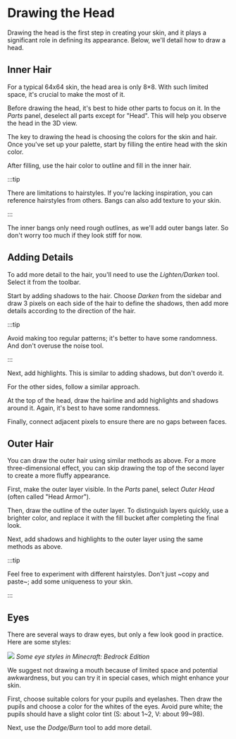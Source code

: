 # Drawing the Head

Drawing the head is the first step in creating your skin, and it plays a significant role in defining its appearance. Below, we'll detail how to draw a head.

## Inner Hair

For a typical 64x64 skin, the head area is only 8×8. With such limited space, it's crucial to make the most of it.

Before drawing the head, it's best to hide other parts to focus on it. In the *Parts* panel, deselect all parts except for "Head". This will help you observe the head in the 3D view.

The key to drawing the head is choosing the colors for the skin and hair. Once you've set up your palette, start by filling the entire head with the skin color.

After filling, use the hair color to outline and fill in the inner hair.

:::tip

There are limitations to hairstyles. If you're lacking inspiration, you can reference hairstyles from others. Bangs can also add texture to your skin.

:::

The inner bangs only need rough outlines, as we'll add outer bangs later. So don't worry too much if they look stiff for now.

## Adding Details

To add more detail to the hair, you'll need to use the *Lighten/Darken* tool. Select it from the toolbar.

Start by adding shadows to the hair. Choose *Darken* from the sidebar and draw 3 pixels on each side of the hair to define the shadows, then add more details according to the direction of the hair.

:::tip

Avoid making too regular patterns; it's better to have some randomness. And don't overuse the noise tool.

:::

Next, add highlights. This is similar to adding shadows, but don't overdo it.

For the other sides, follow a similar approach.

At the top of the head, draw the hairline and add highlights and shadows around it. Again, it's best to have some randomness.

Finally, connect adjacent pixels to ensure there are no gaps between faces.

## Outer Hair

You can draw the outer hair using similar methods as above. For a more three-dimensional effect, you can skip drawing the top of the second layer to create a more fluffy appearance.

First, make the outer layer visible. In the *Parts* panel, select *Outer Head* (often called "Head Armor").

Then, draw the outline of the outer layer. To distinguish layers quickly, use a brighter color, and replace it with the fill bucket after completing the final look.

Next, add shadows and highlights to the outer layer using the same methods as above.

:::tip

Feel free to experiment with different hairstyles. Don't just ~copy and paste~; add some uniqueness to your skin.

:::

## Eyes

There are several ways to draw eyes, but only a few look good in practice. Here are some styles:

![](eyes-in-mc-be.png)
*Some eye styles in Minecraft: Bedrock Edition*

We suggest not drawing a mouth because of limited space and potential awkwardness, but you can try it in special cases, which might enhance your skin.

First, choose suitable colors for your pupils and eyelashes. Then draw the pupils and choose a color for the whites of the eyes. Avoid pure white; the pupils should have a slight color tint (S: about 1~2, V: about 99~98).

Next, use the *Dodge/Burn* tool to add more detail.